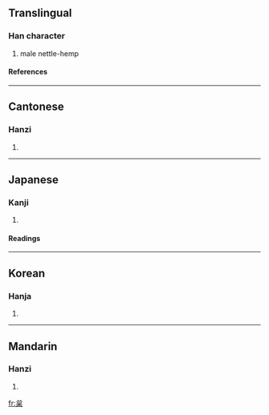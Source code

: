 ==Translingual==
===Han character===
{{Han char|rn=75|rad=木|as=05|sn=9|four=2390<sub>4</sub>|canj=戈口木 (IRD)}}
# male nettle-hemp
====References====
{{Han ref|kx=0517.060|dkj=14582|dj=0905.030|hdz=21191.070|uh=67B2|ud=26546|bh=CF56|bd=53078}}

----
==Cantonese==
===Hanzi===
{{yue-hanzi|jyut=|y=saai2, sai2}}
# {{defn|Cantonese}}

----
==Japanese==
===Kanji===
{{ja-kanji|grade=|rs=木05}}
# {{defn|Japanese}} 
====Readings====
{{ja-readings|on=[[し]] (shi)|kun=[[からむし]] (karamushi)}}

----
==Korean==
===Hanja===
{{ko-hanja|hangeul=시|eumhun=|rv=si|mr=si|y=si}}
# {{defn|Korean}}

----
==Mandarin==
===Hanzi===
{{cmn-hanzi|pin=[[xǐ]] (xi3), [[zhí]] (zhi2), [[zhǐ]] (zhi3)|wg=hsi<sup>3</sup>, chih<sup>2</sup>, chih<sup>3</sup>}}
# {{defn|Mandarin}}

[[fr:枲]]